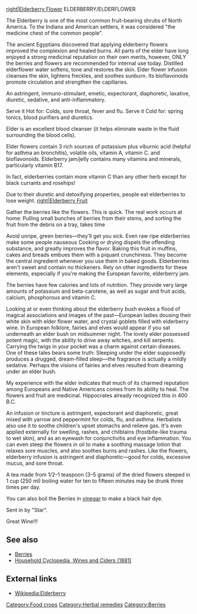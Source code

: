 [[image:Elderberry1.jpg|right|Elderberry Flower]]
ELDERBERRY/ELDERFLOWER

The Elderberry is one of the most common fruit-bearing shrubs of North America. To the Indians and American settlers, it was considered "the medicine chest of the common people".

The ancient Egyptians discovered that applying elderberry flowers improved the complexion and healed burns. All parts of the elder have long enjoyed a strong medicinal reputation on their own merits, however, ONLY the berries and flowers are recommended for internal use today. Distilled elderflower water softens, tone and restores the skin. Elder flower infusion cleanses the skin, lightens freckles, and soothes sunburn. Its bioflavonoids promote circulation and strengthen the capillaries.

An astringent, immuno-stimulant, emetic, expectorant, diaphoretic, laxative, diuretic, sedative, and anti-inflammatory.

Serve it Hot for: Colds, sore throat, fever and flu.
Serve it Cold for: spring tonics, blood purifiers and diuretics.

Elder is an excellent blood cleanser (it helps eliminate waste in the fluid surrounding the blood cells).

Elder flowers contain 3 rich sources of potassium plus viburnic acid (helpful for asthma an bronchitis), volatile oils, vitamin A, vitamin C. and bioflavonoids. Elderberry jam/jelly contains many vitamins and minerals, particularly vitamin B17.

In fact, elderberries contain more vitamin C than any other herb except for black currants and rosehips!

Due to their diuretic and detoxifying properties, people eat elderberries to lose weight.
[[image:Elderberry2.jpg|right|Elderberry Fruit]]

Gather the berries like the flowers. This is quick. The real work occurs at home: Pulling small bunches of berries from their stems, and sorting the fruit from the debris on a tray, takes time

Avoid unripe, green berries—they'll get you sick. Even raw ripe elderberries make some people nauseous Cooking or drying dispels the offending substance, and greatly improves the flavor. Baking this fruit in muffins, cakes and breads embues them with a piquant crunchiness. They become the central ingredient whenever you use them in baked goods. Elderberries aren't sweet and contain no thickeners. Rely on other ingredients for these elements, especially if you're making the European favorite, elderberry jam.

The berries have few calories and lots of nutrition. They provide very large amounts of potassium and beta-carotene, as well as sugar and fruit acids, calcium, phosphorous and vitamin C.

Looking at or even thinking about the elderberry bush evokes a flood of magical associations and images of the past—European ladies dousing their white skin with elder flower water, and crystal goblets filled with elderberry wine. In European folklore, fairies and elves would appear if you sat underneath an elder bush on midsummer night. The lovely elder possessed potent magic, with the ability to drive away witches, and kill serpents. Carrying the twigs in your pocket was a charm against certain diseases. One of these tales bears some truth: Sleeping under the elder supposedly produces a drugged, dream-filled sleep—the fragrance is actually a mildly sedative. Perhaps the visions of fairies and elves resulted from dreaming under an elder bush.

My experience with the elder indicates that much of its charmed reputation among Europeans and Native Americans comes from its ability to heal. The flowers and fruit are medicinal. Hippocrates already recognized this in 400 B.C.

An infusion or tincture is astringent, expectorant and diaphoretic, great mixed with yarrow and peppermint for colds, flu, and asthma. Herbalists also use it to soothe children's upset stomachs and relieve gas. It's even applied externally for swelling, rashes, and chilblains (frostbite-like trauma to wet skin), and as an eyewash for conjunctivitis and eye inflammation. You can even steep the flowers in oil to make a soothing massage lotion that relaxes sore muscles, and also soothes burns and rashes. Like the flowers, elderberry infusion is astringent and diaphoretic—good for colds, excessive mucus, and sore throat.

A tea made from 1/2–1 teaspoon (3–5 grams) of the dried flowers steeped in 1 cup (250 ml) boiling water for ten to fifteen minutes may be drunk three times per day.

You can also boil the Berries in [[vinegar]] to make a black hair dye.

Sent in by "Star". 

Great Wine!!!

== See also ==
*[[Berries]]
*[[Wines|Household Cyclopedia, Wines and Ciders (1881)]]

== External links ==
*[[Wikipedia:Elderberry]]

[[Category:Food crops]]
[[Category:Herbal remedies]]
[[Category:Berries]]